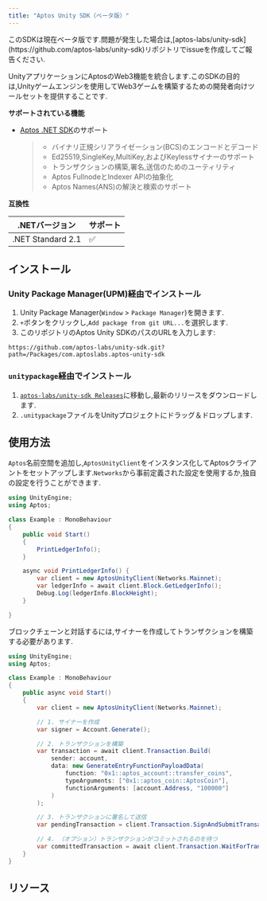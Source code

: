 ```yaml
---
title: "Aptos Unity SDK（ベータ版）"
---
```


<Aside type="caution" emoji="❗">
  このSDKは現在ベータ版です.問題が発生した場合は,[aptos-labs/unity-sdk](https://github.com/aptos-labs/unity-sdk)リポジトリでissueを作成してご報告ください.
</Aside>

UnityアプリケーションにAptosのWeb3機能を統合します.このSDKの目的は,Unityゲームエンジンを使用してWeb3ゲームを構築するための開発者向けツールセットを提供することです.






**サポートされている機能**

- [Aptos .NET SDK](/ja/build/sdks/dotnet-sdk)のサポート

  > - バイナリ正規シリアライゼーション(BCS)のエンコードとデコード
  > - Ed25519,SingleKey,MultiKey,およびKeylessサイナーのサポート
  > - トランザクションの構築,署名,送信のためのユーティリティ
  > - Aptos FullnodeとIndexer APIの抽象化
  > - Aptos Names(ANS)の解決と検索のサポート

**互換性**

| .NETバージョン         | サポート |
| ----------------- | ---- |
| .NET Standard 2.1 | ✅    |

## インストール

### Unity Package Manager(UPM)経由でインストール

1. Unity Package Manager(`Window` &gt; `Package Manager`)を開きます.
2. `+`ボタンをクリックし,`Add package from git URL...`を選択します.
3. このリポジトリのAptos Unity SDKのパスのURLを入力します:

```shellscript
https://github.com/aptos-labs/unity-sdk.git?path=/Packages/com.aptoslabs.aptos-unity-sdk
```

### `unitypackage`経由でインストール

1. [`aptos-labs/unity-sdk Releases`](https://github.com/aptos-labs/unity-sdk/releases)に移動し,最新のリリースをダウンロードします.
2. `.unitypackage`ファイルをUnityプロジェクトにドラッグ＆ドロップします.

## 使用方法

`Aptos`名前空間を追加し,`AptosUnityClient`をインスタンス化してAptosクライアントをセットアップします.`Networks`から事前定義された設定を使用するか,独自の設定を行うことができます.

```csharp {2-2,8-8,11-15}
using UnityEngine;
using Aptos;

class Example : MonoBehaviour
{
    public void Start()
    {
        PrintLedgerInfo();
    }

    async void PrintLedgerInfo() {
        var client = new AptosUnityClient(Networks.Mainnet);
        var ledgerInfo = await client.Block.GetLedgerInfo();
        Debug.Log(ledgerInfo.BlockHeight);
    }

}
```

ブロックチェーンと対話するには,サイナーを作成してトランザクションを構築する必要があります.

```csharp filename="Program.cs" {10-11,13-21,23-24,26-27}
using UnityEngine;
using Aptos;

class Example : MonoBehaviour
{
    public async void Start()
    {
        var client = new AptosUnityClient(Networks.Mainnet);

        // 1. サイナーを作成
        var signer = Account.Generate();

        // 2. トランザクションを構築
        var transaction = await client.Transaction.Build(
            sender: account,
            data: new GenerateEntryFunctionPayloadData(
                function: "0x1::aptos_account::transfer_coins",
                typeArguments: ["0x1::aptos_coin::AptosCoin"],
                functionArguments: [account.Address, "100000"]
            )
        );

        // 3. トランザクションに署名して送信
        var pendingTransaction = client.Transaction.SignAndSubmitTransaction(account, transaction);

        // 4. （オプション）トランザクションがコミットされるのを待つ
        var committedTransaction = await client.Transaction.WaitForTransaction(pendingTransaction);
    }
}
```

## リソース



<CardGrid>
  <LinkCard href="https://github.com/aptos-labs/aptos-unity-starter" title="Aptosウォレットスターター" description="Aptos Unity SDKを統合したUnityプロジェクトの例。" target="_blank" />
</CardGrid>
